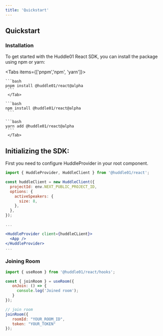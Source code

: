 ```yaml
---
title: 'Quickstart'
---
```



## Quickstart

### Installation

To get started with the Huddle01 React SDK, you can install the package using npm or yarn:

<Tabs items={['pnpm','npm', 'yarn']}>
 <Tab>

    ```bash
    pnpm install @huddle01/react@alpha
     ```
     </Tab>

  <Tab>
    
    ```bash 
    npm install @huddle01/react@alpha
     ```

  </Tab>

  <Tab>

    ```bash
    yarn add @huddle01/react@alpha
     ```
     </Tab>

</Tabs>

## Initializing the SDK:

First you need to configure HuddleProvider in your root component. 

```jsx
import { HuddleProvider, HuddleClient } from '@huddle01/react';

const huddleClient = new HuddleClient({
  projectId: env.NEXT_PUBLIC_PROJECT_ID,
  options: {
    activeSpeakers: {
      size: 8,
    },
  },
});

...

<HuddleProvider client={huddleCLient}>
  <App />
</HuddleProvider>
...
```

### Joining Room 

```jsx
import { useRoom } from '@huddle01/react/hooks';

const { joinRoom } = useRoom({
   onJoin: () => {
     console.log('Joined room');
   }
});

// join room 
joinRoom({
   roomId: "YOUR_ROOM_ID",
   token: "YOUR_TOKEN"
});
```


